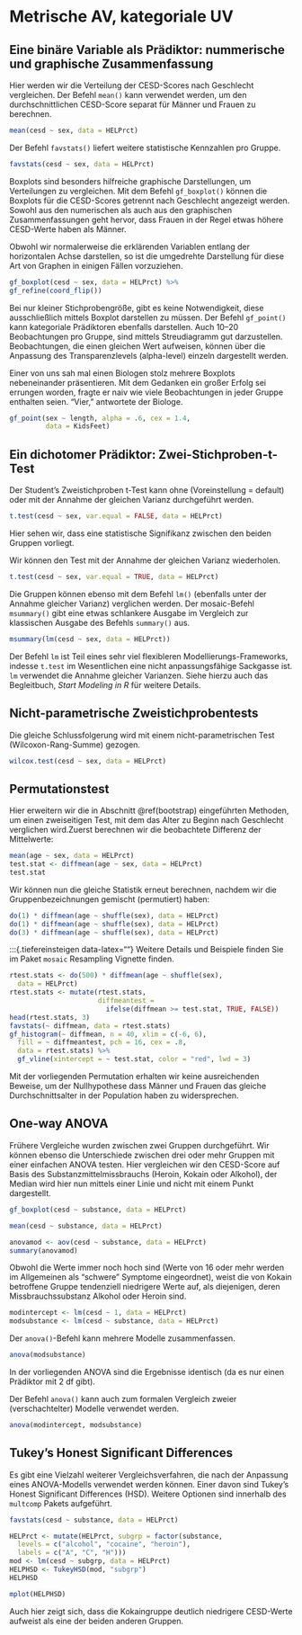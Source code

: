 # Metrische AV, kategoriale UV

## Eine binäre Variable als Prädiktor: nummerische und graphische Zusammenfassung

Hier werden wir die Verteilung der CESD-Scores nach Geschlecht vergleichen. 
Der Befehl `mean()` kann verwendet werden, um den durchschnittlichen CESD-Score separat für Männer und Frauen zu berechnen.

```r
mean(cesd ~ sex, data = HELPrct)
```

Der Befehl `favstats()` liefert weitere statistische Kennzahlen pro Gruppe.

```r
favstats(cesd ~ sex, data = HELPrct)
```

Boxplots sind besonders hilfreiche graphische Darstellungen, um Verteilungen zu vergleichen.
Mit dem Befehl `gf_boxplot()` können die Boxplots für die CESD-Scores getrennt nach Geschlecht angezeigt werden. Sowohl aus den numerischen als auch aus den graphischen Zusammenfassungen geht hervor, dass Frauen in der Regel etwas höhere CESD-Werte haben als Männer.

:::{.hinweis data-latex=""}
Obwohl wir normalerweise die erklärenden Variablen entlang der horizontalen Achse darstellen, so ist die umgedrehte  Darstellung für diese Art von Graphen in einigen Fällen vorzuziehen.
:::

```r
gf_boxplot(cesd ~ sex, data = HELPrct) %>% 
gf_refine(coord_flip())
```

Bei nur kleiner Stichprobengröße, gibt es keine Notwendigkeit, diese ausschließlich mittels Boxplot darstellen zu müssen. Der Befehl `gf_point()` kann kategoriale Prädiktoren ebenfalls darstellen. Auch 10--20 Beobachtungen pro Gruppe, sind mittels Streudiagramm gut darzustellen. Beobachtungen, die einen gleichen Wert aufweisen, können über die Anpassung des Transparenzlevels (alpha-level) einzeln dargestellt werden.

:::{.hinweis data-latex=""}
Einer von uns sah mal einen Biologen stolz mehrere Boxplots nebeneinander präsentieren. Mit dem Gedanken ein großer Erfolg sei errungen worden, fragte er naiv wie viele Beobachtungen in jeder Gruppe enthalten seien. "Vier," antwortete der Biologe.
:::

```r
gf_point(sex ~ length, alpha = .6, cex = 1.4, 
         data = KidsFeet)
```


## Ein dichotomer Prädiktor: Zwei-Stichproben-t-Test

Der Student's Zweistichproben t-Test kann ohne (Voreinstellung = default) oder mit der Annahme der gleichen Varianz durchgeführt werden.

```r
t.test(cesd ~ sex, var.equal = FALSE, data = HELPrct)
```

Hier sehen wir, dass eine statistische Signifikanz zwischen den beiden Gruppen vorliegt.

Wir können den Test mit der Annahme der gleichen Varianz wiederholen.

```r
t.test(cesd ~ sex, var.equal = TRUE, data = HELPrct)
```

Die Gruppen können ebenso mit dem Befehl `lm()` (ebenfalls unter der Annahme gleicher Varianz) verglichen werden. Der mosaic-Befehl  `msummary()` gibt eine etwas schlankere Ausgabe im Vergleich zur klassischen Ausgabe des Befehls `summary()` aus.

```r
msummary(lm(cesd ~ sex, data = HELPrct))
```

:::{.hinweis data-latex=""}
Der Befehl `lm` ist Teil eines sehr viel flexibleren Modellierungs-Frameworks, indesse `t.test` im Wesentlichen eine nicht anpassungsfähige Sackgasse ist. `lm` verwendet die Annahme gleicher Varianzen. Siehe hierzu auch das Begleitbuch, *Start Modeling in R* für weitere Details.
:::


## Nicht-parametrische Zweistichprobentests
Die gleiche Schlussfolgerung wird mit einem nicht-parametrischen Test (Wilcoxon-Rang-Summe) gezogen.

```r
wilcox.test(cesd ~ sex, data = HELPrct)
```


## Permutationstest
Hier erweitern wir die in Abschnitt \@ref(bootstrap) eingeführten Methoden, um einen zweiseitigen Test, mit dem das Alter zu Beginn nach Geschlecht verglichen wird.Zuerst berechnen wir die beobachtete Differenz der Mittelwerte:

```r
mean(age ~ sex, data = HELPrct)
test.stat <- diffmean(age ~ sex, data = HELPrct)
test.stat
```

Wir können nun die gleiche Statistik erneut berechnen, nachdem wir die Gruppenbezeichnungen gemischt (permutiert) haben:

```r
do(1) * diffmean(age ~ shuffle(sex), data = HELPrct)
do(1) * diffmean(age ~ shuffle(sex), data = HELPrct)
do(3) * diffmean(age ~ shuffle(sex), data = HELPrct)
```

:::{.tiefereinsteigen data-latex=""}
Weitere Details und Beispiele finden Sie im Paket `mosaic` Resampling Vignette finden.

```r
rtest.stats <- do(500) * diffmean(age ~ shuffle(sex), 
  data = HELPrct)
rtest.stats <- mutate(rtest.stats, 
                      diffmeantest = 
                        ifelse(diffmean >= test.stat, TRUE, FALSE))
head(rtest.stats, 3)
favstats(~ diffmean, data = rtest.stats)
gf_histogram(~ diffmean, n = 40, xlim = c(-6, 6),
  fill = ~ diffmeantest, pch = 16, cex = .8, 
  data = rtest.stats) %>%
  gf_vline(xintercept = ~ test.stat, color = "red", lwd = 3)
```

Mit der vorliegenden Permutation erhalten wir keine ausreichenden Beweise, um der Nullhypothese dass Männer und Frauen das gleiche Durchschnittsalter in der Population haben zu widersprechen.


## One-way ANOVA
Frühere Vergleiche wurden zwischen zwei Gruppen durchgeführt. Wir können ebenso die Unterschiede zwischen drei oder mehr Gruppen mit einer einfachen ANOVA testen. Hier vergleichen wir den CESD-Score auf Basis des Substanzmittelmissbrauchs (Heroin, Kokain oder Alkohol), der Median wird hier nun mittels einer Linie und nicht mit einem Punkt dargestellt.

```r
gf_boxplot(cesd ~ substance, data = HELPrct)

mean(cesd ~ substance, data = HELPrct)

anovamod <- aov(cesd ~ substance, data = HELPrct)
summary(anovamod)
```

Obwohl die Werte immer noch hoch sind (Werte von 16 oder mehr werden im Allgemeinen als "schwere" Symptome eingeordnet), weist die von Kokain betroffene Gruppe tendenziell niedrigere Werte auf, als diejenigen, deren Missbrauchssubstanz Alkohol oder Heroin sind.

```r
modintercept <- lm(cesd ~ 1, data = HELPrct)
modsubstance <- lm(cesd ~ substance, data = HELPrct)
```

Der `anova()`-Befehl kann mehrere Modelle zusammenfassen.

```r
anova(modsubstance)
```

In der vorliegenden ANOVA sind die Ergebnisse identisch (da es nur einen Prädiktor mit 2 df gibt).

Der Befehl `anova()` kann auch zum formalen Vergleich zweier (verschachtelter) Modelle verwendet werden.

```r
anova(modintercept, modsubstance)
```


## Tukey's Honest Significant Differences
Es gibt eine Vielzahl weiterer Vergleichsverfahren, die nach der Anpassung eines ANOVA-Modells verwendet werden können.  Einer davon sind Tukey's Honest Significant Differences (HSD).  Weitere Optionen sind innerhalb des `multcomp` Pakets aufgeführt.

```r
favstats(cesd ~ substance, data = HELPrct)

HELPrct <- mutate(HELPrct, subgrp = factor(substance, 
  levels = c("alcohol", "cocaine", "heroin"),
  labels = c("A", "C", "H")))
mod <- lm(cesd ~ subgrp, data = HELPrct)
HELPHSD <- TukeyHSD(mod, "subgrp")
HELPHSD

mplot(HELPHSD)
```

Auch hier zeigt sich, dass die Kokaingruppe deutlich niedrigere CESD-Werte aufweist als eine der beiden anderen Gruppen.
